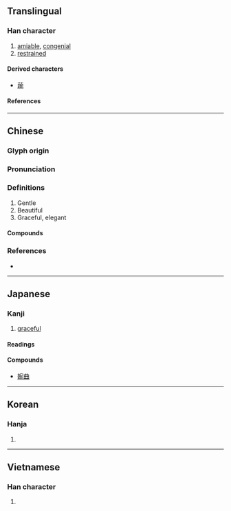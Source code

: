 {{character info}}
==Translingual==

===Han character===
{{Han char|rn=38|rad=女|as=08|sn=11|four=43412|canj=VJNU|ids=⿰女宛}}

# [[amiable]], [[congenial]]
# [[restrained]]

====Derived characters====
* [[𦹅]]

====References====
{{Han ref|kx=0264.120|dkj=06396|dj=0531.040|hdz=21062.020|uh=5A49}}

----

==Chinese==
{{zh-forms}}

===Glyph origin===
{{Han etym}}

===Pronunciation===
{{zh-pron
|m=wǎn
|c=jyun2,wun2
|mn=oán
|mc=y
|oc=y
|cat=
}}

===Definitions===
{{zh-hanzi}}

# Gentle
# Beautiful
# Graceful, elegant

====Compounds====
{{zh-der|婉辭|婉和|婉麗|婉媚|婉妙|婉曲|婉商|婉順|婉謝|婉言|婉約|婉轉|和婉|委婉|婉勸|婉娩|婉婉|婉嫕|婉孌|婉容|婉拒|婉約派|婉縟|婉詞|幽婉|悽婉|淒婉|溫婉|燕婉|風流婉轉}}

===References===
* {{R:yue:Hanzi}}

----

==Japanese==

===Kanji===
{{ja-kanji|grade=uc|rs=女08}}

# [[graceful]]

====Readings====
{{ja-readings
|on=えん
|kun=うつく-し.い
}}

====Compounds====
* [[婉曲]]

----

==Korean==

===Hanja===
{{ko-hanja|완}}

# {{rfdef|ko|sort=女08}}

----

==Vietnamese==

===Han character===
{{vi-readings|rs=女08|reading=[[uyển]], [[uốn]]}}

# {{rfdef|vi|sort=女08}}